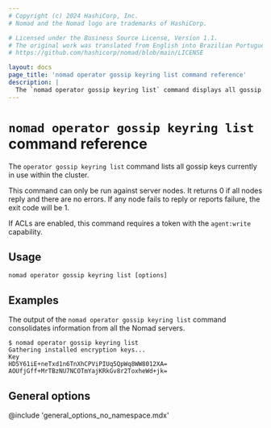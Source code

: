 ```yaml
---
# Copyright (c) 2024 HashiCorp, Inc.
# Nomad and the Nomad logo are trademarks of HashiCorp.

# Licensed under the Business Source License, Version 1.1.
# The original work was translated from English into Brazilian Portuguese.
# https://github.com/hashicorp/nomad/blob/main/LICENSE

layout: docs
page_title: 'nomad operator gossip keyring list command reference'
description: |
  The `nomad operator gossip keyring list` command displays all gossip keys currently in use within the cluster.
---
```


# `nomad operator gossip keyring list` command reference

The `operator gossip keyring list` command lists all gossip keys
currently in use within the cluster.

This command can only be run against server nodes. It returns 0 if all
nodes reply and there are no errors. If any node fails to reply or
reports failure, the exit code will be 1.

If ACLs are enabled, this command requires a token with the
`agent:write` capability.

## Usage

```plaintext
nomad operator gossip keyring list [options]
```

## Examples

The output of the `nomad operator gossip keyring list` command
consolidates information from all the Nomad servers.

```shell-session
$ nomad operator gossip keyring list
Gathering installed encryption keys...
Key
HD5Y61iE+neTxd1n6TnXhCPViPIUq5QpWq8WW8012XA=
AOUfjGff+MrTBzNU7NCOTmYajKRkGv8r2ToxheWd+jk=
```

## General options

@include 'general_options_no_namespace.mdx'
